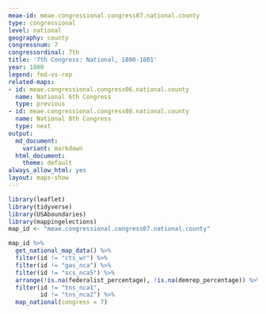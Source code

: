 ```yaml
---
meae-id: meae.congressional.congress07.national.county
type: congressional
level: national
geography: county
congressnum: 7
congressordinal: 7th
title: '7th Congress: National, 1800-1801'
year: 1800
legend: fed-vs-rep
related-maps:
- id: meae.congressional.congress06.national.county
  name: National 6th Congress
  type: previous
- id: meae.congressional.congress08.national.county
  name: National 8th Congress
  type: next
output:
  md_document:
    variant: markdown
  html_document:
    theme: default
always_allow_html: yes
layout: maps-show
---
```


```r
library(leaflet)
library(tidyverse)
library(USAboundaries)
library(mappingelections)
map_id <- "meae.congressional.congress07.national.county"
```

<div class="map">

```r
map_id %>%
  get_national_map_data() %>%
  filter(id != "cts_wr") %>% 
  filter(id != "gas_nca") %>% 
  filter(id != "scs_nca5") %>% 
  arrange(!is.na(federalist_percentage), !is.na(demrep_percentage)) %>%
  filter(id != "tns_nca1",
         id != "tns_nca2") %>%    
  map_national(congress = 7)
```

</div>

<div class="results-table">

</div>
